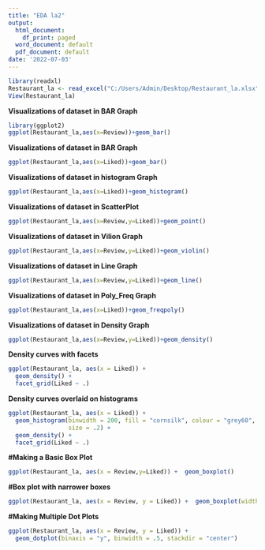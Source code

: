 ---
title: "EDA la2"
output:
  html_document:
    df_print: paged
  word_document: default
  pdf_document: default
date: '2022-07-03'
---





```{r}


library(readxl)
Restaurant_la <- read_excel("C:/Users/Admin/Desktop/Restaurant_la.xlsx")
View(Restaurant_la)
```



**Visualizations of dataset in BAR Graph**
```{r}
library(ggplot2)
ggplot(Restaurant_la,aes(x=Review))+geom_bar()
```
**Visualizations of dataset in BAR Graph**
```{r}
ggplot(Restaurant_la,aes(x=Liked))+geom_bar()
```

**Visualizations of dataset in histogram Graph**
```{r}
ggplot(Restaurant_la,aes(x=Liked))+geom_histogram()
```
**Visualizations of dataset in ScatterPlot**
```{r}
ggplot(Restaurant_la,aes(x=Review,y=Liked))+geom_point()
```

**Visualizations of dataset in Vilion Graph**
```{r}
ggplot(Restaurant_la,aes(x=Review,y=Liked))+geom_violin()
```

**Visualizations of dataset in Line Graph**
```{r}
ggplot(Restaurant_la,aes(x=Review,y=Liked))+geom_line()
```
**Visualizations of dataset in Poly_Freq Graph**
```{r}
ggplot(Restaurant_la,aes(x=Liked))+geom_freqpoly()
```

**Visualizations of dataset in Density Graph**
```{r}
ggplot(Restaurant_la,aes(x=Review,y=Liked))+geom_density()
```
**Density curves with facets**
```{r}
ggplot(Restaurant_la, aes(x = Liked)) +
  geom_density() +
  facet_grid(Liked ~ .)
```
**Density curves overlaid on histograms**
```{r}
ggplot(Restaurant_la, aes(x = Liked)) +
  geom_histogram(binwidth = 200, fill = "cornsilk", colour = "grey60",
                 size = .2) +
  geom_density() +
  facet_grid(Liked ~ .)
```

**#Making a Basic Box Plot**
```{r}
ggplot(Restaurant_la, aes(x = Review,y=Liked)) +  geom_boxplot()
```
**#Box plot with narrower boxes**
```{r}
ggplot(Restaurant_la, aes(x = Review, y = Liked)) +  geom_boxplot(width = .5)
```

**#Making Multiple Dot Plots **
```{r}
ggplot(Restaurant_la, aes(x = Review, y = Liked)) +
  geom_dotplot(binaxis = "y", binwidth = .5, stackdir = "center")
```




